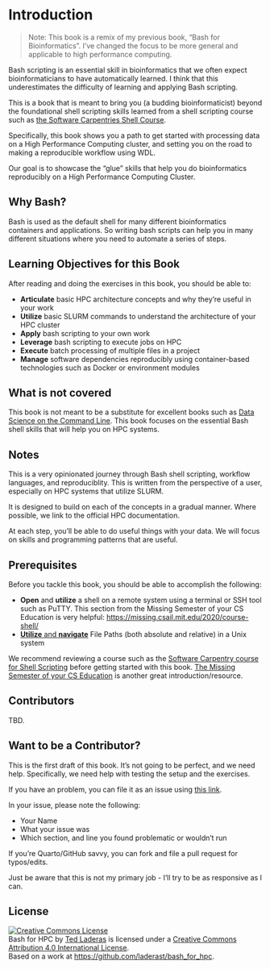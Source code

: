 # Introduction 

> Note: This book is a remix of my previous book, "Bash for Bioinformatics". I've changed the focus to be more general and applicable to high performance computing.

Bash scripting is an essential skill in bioinformatics that we often expect bioinformaticians to have automatically learned. I think that this underestimates the difficulty of learning and applying Bash scripting.

This is a book that is meant to bring you (a budding bioinformaticist) beyond the foundational shell scripting skills learned from a shell scripting course such as [the Software Carpentries Shell  Course](https://swcarpentry.github.io/shell-novice/).

Specifically, this book shows you a path to get started with processing data on a High Performance Computing cluster, and setting you on the road to making a reproducible workflow using WDL.

Our goal is to showcase the "glue" skills that help you do bioinformatics reproducibly on a High Performance Computing Cluster. 

## Why Bash?

Bash is used as the default shell for many different bioinformatics containers and applications. So writing bash scripts can help you in many different situations where you need to automate a series of steps.

## Learning Objectives for this Book

After reading and doing the exercises in this book, you should be able to:

-   **Articulate** basic HPC architecture concepts and why they're useful in your work
-   **Utilize** basic SLURM commands to understand the architecture of your HPC cluster
-   **Apply** bash scripting to your own work
-   **Leverage** bash scripting to execute jobs on HPC
-   **Execute** batch processing of multiple files in a project
-   **Manage** software dependencies reproducibly using container-based technologies such as Docker or environment modules


## What is not covered

This book is not meant to be a substitute for excellent books such as [Data Science on the Command Line](https://datascienceatthecommandline.com/2e/). This book focuses on the essential Bash shell skills that will help you on HPC systems.

## Notes

This is a very opinionated journey through Bash shell scripting, workflow languages, and reproduciblity. This is written from the perspective of a user, especially on HPC systems that utilize SLURM.

It is designed to build on each of the concepts in a gradual manner. Where possible, we link to the official HPC documentation. 

At each step, you'll be able to do useful things with your data. We will focus on skills and programming patterns that are useful.

## Prerequisites

Before you tackle this book, you should be able to accomplish the following:

-   **Open** and **utilize** a shell on a remote system using a terminal or SSH tool such as PuTTY. This section from the Missing Semester of your CS Education is very helpful: <https://missing.csail.mit.edu/2020/course-shell/>
-   [**Utilize** and **navigate**](https://swcarpentry.github.io/shell-novice/02-filedir/index.html) File Paths (both absolute and relative) in a Unix system

We recommend reviewing a course such as the [Software Carpentry course for Shell Scripting](https://swcarpentry.github.io/shell-novice/) before getting started with this book. [The Missing Semester of your CS Education](https://missing.csail.mit.edu/) is another great introduction/resource.

## Contributors

TBD. 

## Want to be a Contributor?

This is the first draft of this book. It's not going to be perfect, and we need help. Specifically, we need help with testing the setup and the exercises.

If you have an problem, you can file it as an issue using [this link](https://github.com/laderast/bash_for_bioinformatics/issues/new/choose).

In your issue, please note the following:

- Your Name
- What your issue was
- Which section, and line you found problematic or wouldn't run

If you're Quarto/GitHub savvy, you can fork and file a pull request for typos/edits. 

Just be aware that this is not my primary job - I'll try to be as responsive as I can.

## License

<a rel="license" href="http://creativecommons.org/licenses/by/4.0/"><img src="https://i.creativecommons.org/l/by/4.0/88x31.png" alt="Creative Commons License" style="border-width:0"/></a><br />[Bash for HPC]{xmlns:dct="http://purl.org/dc/terms/" property="dct:title"} by <a xmlns:cc="http://creativecommons.org/ns#" href="https://laderast.github.io/bash_for_hpc" property="cc:attributionName" rel="cc:attributionURL">Ted Laderas</a> is licensed under a <a rel="license" href="http://creativecommons.org/licenses/by/4.0/">Creative Commons Attribution 4.0 International License</a>.<br />Based on a work at <a xmlns:dct="http://purl.org/dc/terms/" href="https://github.com/laderast/bash_for_hpc" rel="dct:source">https://github.com/laderast/bash_for_hpc</a>.
